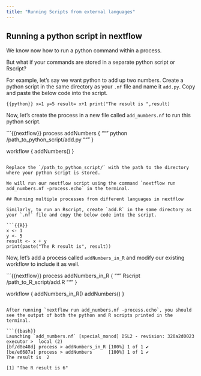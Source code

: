 ```yaml
---
title: "Running Scripts from external languages"
---
```



## Running a python script in nextflow

We know now how to run a python command within a process.

But what if your commands are stored in a separate python script or Rscript?

For example, let's say we want python to add up two numbers. Create a python script in the same directory as your `.nf` file and name it `add.py`. Copy and paste the below code into the script.

```{{python}}
x=1
y=5
result= x+1
print("The result is ",result)
```

Now, let's create the process in a new file called `add_numbers.nf` to run this python script.

```{{nextflow}}
process addNumbers {
    """
    python /path_to_python_script/add.py
    """
}

workflow {
    addNumbers()
}
```

Replace the `/path_to_python_script/` with the path to the directory where your python script is stored.

We will run our nextflow script using the command `nextflow run add_numbers.nf -process.echo` in the terminal.

## Running multiple processes from different languages in nextflow

Similarly, to run an Rscript, create `add.R` in the same directory as your `.nf` file and copy the below code into the script.

```{{R}}
x <- 1
y <- 5
result <- x + y
print(paste("The R result is", result))
```

Now, let's add a process called `addNumbers_in_R` and modify our existing workflow to include it as well.

```{{nextflow}}
process addNumbers_in_R {
    """
    Rscript /path_to_R_script/add.R
    """
}

workflow {
    addNumbers_in_R()
    addNumbers()
}
```

After running `nextflow run add_numbers.nf -process.echo`, you should see the output of both the python and R scripts printed in the terminal.

```{{bash}}         
Launching `add_numbers.nf` [special_monod] DSL2 - revision: 320a2d0023
executor >  local (2)
[bf/d8e48d] process > addNumbers_in_R [100%] 1 of 1 ✔
[be/e6687a] process > addNumbers      [100%] 1 of 1 ✔
The result is  2

[1] "The R result is 6"
```
